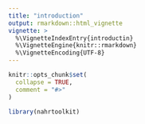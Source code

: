 ```yaml
---
title: "introduction"
output: rmarkdown::html_vignette
vignette: >
  %\VignetteIndexEntry{introductin}
  %\VignetteEngine{knitr::rmarkdown}
  %\VignetteEncoding{UTF-8}
---
```


```r
knitr::opts_chunk$set(
  collapse = TRUE,
  comment = "#>"
)
```

```r
library(nahrtoolkit)
```
